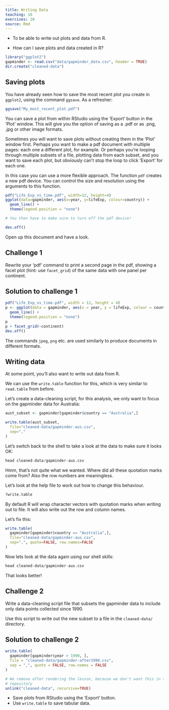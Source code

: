 ```yaml
---
title: Writing Data
teaching: 10
exercises: 10
source: Rmd
---
```


::::::::::::::::::::::::::::::::::::::: objectives

- To be able to write out plots and data from R.

::::::::::::::::::::::::::::::::::::::::::::::::::

:::::::::::::::::::::::::::::::::::::::: questions

- How can I save plots and data created in R?

::::::::::::::::::::::::::::::::::::::::::::::::::

```r
library("ggplot2")
gapminder <- read.csv("data/gapminder_data.csv", header = TRUE)
dir.create("cleaned-data")
```

## Saving plots

You have already seen how to save the most recent plot you create in `ggplot2`,
using the command `ggsave`. As a refresher:

```r
ggsave("My_most_recent_plot.pdf")
```

You can save a plot from within RStudio using the 'Export' button
in the 'Plot' window. This will give you the option of saving as a
.pdf or as .png, .jpg or other image formats.

Sometimes you will want to save plots without creating them in the
'Plot' window first. Perhaps you want to make a pdf document with
multiple pages: each one a different plot, for example. Or perhaps
you're looping through multiple subsets of a file, plotting data from
each subset, and you want to save each plot, but obviously can't stop
the loop to click 'Export' for each one.

In this case you can use a more flexible approach. The function
`pdf` creates a new pdf device. You can control the size and resolution
using the arguments to this function.

```r
pdf("Life_Exp_vs_time.pdf", width=12, height=4)
ggplot(data=gapminder, aes(x=year, y=lifeExp, colour=country)) +
  geom_line() +
  theme(legend.position = "none")

# You then have to make sure to turn off the pdf device!

dev.off()
```

Open up this document and have a look.

:::::::::::::::::::::::::::::::::::::::  challenge

## Challenge 1

Rewrite your 'pdf' command to print a second
page in the pdf, showing a facet plot (hint: use `facet_grid`)
of the same data with one panel per continent.

:::::::::::::::  solution

## Solution to challenge 1

```r
pdf("Life_Exp_vs_time.pdf", width = 12, height = 4)
p <- ggplot(data = gapminder, aes(x = year, y = lifeExp, colour = country)) +
  geom_line() +
  theme(legend.position = "none")
p
p + facet_grid(~continent)
dev.off()
```

:::::::::::::::::::::::::

::::::::::::::::::::::::::::::::::::::::::::::::::

The commands `jpeg`, `png` etc. are used similarly to produce
documents in different formats.

## Writing data

At some point, you'll also want to write out data from R.

We can use the `write.table` function for this, which is
very similar to `read.table` from before.

Let's create a data-cleaning script, for this analysis, we
only want to focus on the gapminder data for Australia:

```r
aust_subset <- gapminder[gapminder$country == "Australia",]

write.table(aust_subset,
  file="cleaned-data/gapminder-aus.csv",
  sep=","
)
```

Let's switch back to the shell to take a look at the data to make sure it looks
OK:

```r
head cleaned-data/gapminder-aus.csv
```

Hmm, that's not quite what we wanted. Where did all these
quotation marks come from? Also the row numbers are
meaningless.

Let's look at the help file to work out how to change this
behaviour.

```r
?write.table
```

By default R will wrap character vectors with quotation marks
when writing out to file. It will also write out the row and
column names.

Let's fix this:

```r
write.table(
  gapminder[gapminder$country == "Australia",],
  file="cleaned-data/gapminder-aus.csv",
  sep=",", quote=FALSE, row.names=FALSE
)
```

Now lets look at the data again using our shell skills:

```r
head cleaned-data/gapminder-aus.csv
```

That looks better!

:::::::::::::::::::::::::::::::::::::::  challenge

## Challenge 2

Write a data-cleaning script file that subsets the gapminder
data to include only data points collected since 1990.

Use this script to write out the new subset to a file
in the `cleaned-data/` directory.

:::::::::::::::  solution

## Solution to challenge 2

```r
write.table(
  gapminder[gapminder$year > 1990, ],
  file = "cleaned-data/gapminder-after1990.csv",
  sep = ",", quote = FALSE, row.names = FALSE
)
```

:::::::::::::::::::::::::

::::::::::::::::::::::::::::::::::::::::::::::::::

```r
# We remove after rendering the lesson, because we don't want this in the lesson
# repository
unlink("cleaned-data", recursive=TRUE)
```

:::::::::::::::::::::::::::::::::::::::: keypoints

- Save plots from RStudio using the 'Export' button.
- Use `write.table` to save tabular data.

::::::::::::::::::::::::::::::::::::::::::::::::::
